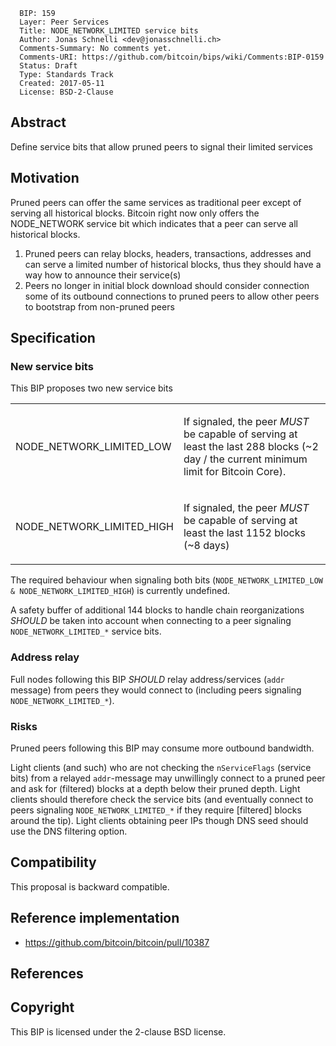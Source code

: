 <pre>
  BIP: 159
  Layer: Peer Services
  Title: NODE_NETWORK_LIMITED service bits
  Author: Jonas Schnelli <dev@jonasschnelli.ch>
  Comments-Summary: No comments yet.
  Comments-URI: https://github.com/bitcoin/bips/wiki/Comments:BIP-0159
  Status: Draft
  Type: Standards Track
  Created: 2017-05-11
  License: BSD-2-Clause
</pre>

== Abstract ==

Define service bits that allow pruned peers to signal their limited services

==Motivation==

Pruned peers can offer the same services as traditional peer except of serving all historical blocks.
Bitcoin right now only offers the NODE_NETWORK service bit which indicates that a peer can serve
all historical blocks.
# Pruned peers can relay blocks, headers, transactions, addresses and can serve a limited number of historical blocks, thus they should have a way how to announce their service(s)
# Peers no longer in initial block download should consider connection some of its outbound connections to pruned peers to allow other peers to bootstrap from non-pruned peers

== Specification ==

=== New service bits ===

This BIP proposes two new service bits

{|class="wikitable"
|-
| NODE_NETWORK_LIMITED_LOW || If signaled, the peer <I>MUST</I> be capable of serving at least the last 288 blocks (~2 day / the current minimum limit for Bitcoin Core).
|-
| NODE_NETWORK_LIMITED_HIGH || If signaled, the peer <I>MUST</i> be capable of serving at least the last 1152 blocks (~8 days)
|}

The required behaviour when signaling both bits (<code>NODE_NETWORK_LIMITED_LOW & NODE_NETWORK_LIMITED_HIGH</code>) is currently undefined.

A safety buffer of additional 144 blocks to handle chain reorganizations <I>SHOULD</I> be taken into account when connecting to a peer signaling <code>NODE_NETWORK_LIMITED_*</code> service bits.

=== Address relay ===

Full nodes following this BIP <I>SHOULD</I> relay address/services (<code>addr</code> message) from peers they would connect to (including peers signaling <code>NODE_NETWORK_LIMITED_*</code>).

=== Risks ===

Pruned peers following this BIP may consume more outbound bandwidth.

Light clients (and such) who are not checking the <code>nServiceFlags</code> (service bits) from a relayed <code>addr</code>-message may unwillingly connect to a pruned peer and ask for (filtered) blocks at a depth below their pruned depth. Light clients should therefore check the service bits (and eventually connect to peers signaling <code>NODE_NETWORK_LIMITED_*</code> if they require [filtered] blocks around the tip). Light clients obtaining peer IPs though DNS seed should use the DNS filtering option.

== Compatibility == 

This proposal is backward compatible.

== Reference implementation ==

* https://github.com/bitcoin/bitcoin/pull/10387


== References ==

== Copyright ==

This BIP is licensed under the 2-clause BSD license.
